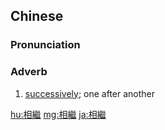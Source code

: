 {{also|相继}}
==Chinese==
{{zh-forms|s=相继}}

===Pronunciation===
{{zh-pron
|m=xiāngjì
|c=soeng1 gai3
|mn=qz,xm:siong-kè/zz:siang-kè
|cat=adv
}}

===Adverb===
{{zh-adv}}

# [[successively]]; one after another

{{zh-cat|Advanced}}

[[hu:相繼]]
[[mg:相繼]]
[[ja:相繼]]